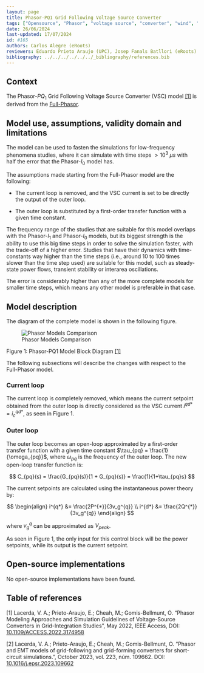 ```yaml
---
layout: page 
title: Phasor-PQ1 Grid Following Voltage Source Converter 
tags: ["Opensource", "Phasor", "voltage source", "converter", "wind", "pv", "hvdc"] 
date: 26/06/2024 
last-updated: 17/07/2024
id: #165
authors: Carlos Alegre (eRoots)
reviewers: Eduardo Prieto Araujo (UPC), Josep Fanals Batllori (eRoots)
bibliography: ../../../../../../_bibliography/references.bib
---
```



## Context

The Phasor-$PQ_1$ Grid Following Voltage Source Converter (VSC) model [[1]](#1) is derived from the [Full-Phasor](../). 

## Model use, assumptions, validity domain and limitations

The model can be used to fasten the simulations for low-frequency phenomena studies, where it can simulate with time steps $>10^3$ $\mu s$ with half the error that the Phasor-$I_0$ model has. 

The assumptions made starting from the Full-Phasor model are the following:

* The current loop is removed, and the VSC current is set to be directly the output of the outer loop.

* The outer loop is substituted by a first-order transfer function with a given time constant.

The frequency range of the studies that are suitable for this model overlaps with the Phasor-$I_1$ and Phasor-$I_0$ models, but its biggest strength is the ability to use this big time steps in order to solve the simulation faster, with the trade-off of a higher error. Studies that have their dynamics with time-constants way higher than the time steps (i.e., around 10 to 100 times slower than the time step used) are suitable for this model, such as steady-state power flows, transient stability or interarea oscillations.

The error is considerably higher than any of the more complete models for smaller time steps, which means any other model is preferable in that case.

## Model description

The diagram of the complete model is shown in the following figure.

![Phasor Models Comparison](PhasorPQ1.svg){fig-align="center"}

::: {.figure-caption}
Figure 1: Phasor-PQ1 Model Block Diagram [[1]](#1)
:::

The following subsections will describe the changes with respect to the Full-Phasor model.

### Current loop

The current loop is completely removed, which means the current setpoint obtained from the outer loop is directly considered as the VSC current $i^{qd*} = i^{qd*}_c$, as seen in Figure 1. 

### Outer loop

The outer loop becomes an open-loop approximated by a first-order transfer function with a given time constant $\tau_{pq} = \frac{1}{\omega_{pq}}$, where $\omega_{pq}$ is the frequency of the outer loop. The new open-loop transfer function is:

$$
C_{pq}(s) = \frac{G_{pq}(s)}{1 + G_{pq}(s)} = \frac{1}{1+\tau_{pq}s}
$$

The current setpoints are calculated using the instantaneous power theory by:

$$
\begin{align}
i^{q*} &= \frac{2P^{*}}{3v_g^{q}} \\
i^{d*} &= \frac{2Q^{*}}{3v_g^{q}}
\end{align}
$$

where $v_g^{q}$ can be approximated as $V_{peak}$.

As seen in Figure 1, the only input for this control block will be the power setpoints, while its output is the current setpoint.

## Open-source implementations

No open-source implementations have been found.

## Table of references


<a id="1">[1]</a> Lacerda, V. A.; Prieto-Araujo, E.; Cheah, M.; Gomis-Bellmunt, O. "Phasor Modeling Approaches and Simulation Guidelines of Voltage-Source Converters in Grid-Integration Studies", May 2022, IEEE Access, DOI: [10.1109/ACCESS.2022.3174958](https://doi.org/10.1109/ACCESS.2022.3174958)

<a id="2">[2]</a> Lacerda, V. A.; Prieto-Araujo, E.; Cheah, M.; Gomis-Bellmunt, O. "Phasor and EMT models of grid-following and grid-forming converters for short-circuit simulations.", October 2023, vol. 223, núm. 109662. DOI: [10.1016/j.epsr.2023.109662](https://doi.org/10.1016/j.epsr.2023.109662)

